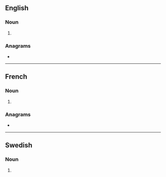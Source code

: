 {{also|Tians}}
==English==

===Noun===
{{head|en|noun form}}

# {{plural of|en|tian}}

===Anagrams===
* {{anagrams|en|a=ainst|Astin|Insta|Saint|Santi|Sinta|Tanis|antis|insta-|saint|sat in|satin|stain|stian|tisan}}

----

==French==

===Noun===
{{head|fr|noun plural form|g=m}}

# {{plural of|fr|tian}}

===Anagrams===
* {{l|fr|saint}}

----

==Swedish==

===Noun===
{{head|sv|noun form}}

# {{sv-noun-form-def-gen|tia}}